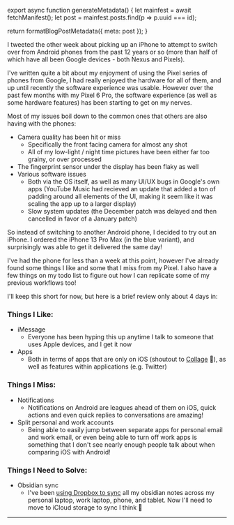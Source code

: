 

export async function generateMetadata() {
  let mainfest = await fetchManifest();
  let post = mainfest.posts.find(p => p.uuid === id);

  return formatBlogPostMetadata({ meta: post });
}

<BlogPage id={id}>


I tweeted the other week about picking up an iPhone to attempt to switch over
from Android phones from the past 12 years or so (more than half of which have
all been Google devices - both Nexus and Pixels).

I've written quite a bit about my enjoyment of using the Pixel series of phones
from Google, I had really enjoyed the hardware for all of them, and up until
recently the software experience was usable. However over the past few months
with my Pixel 6 Pro, the software experience (as well as some hardware features)
has been starting to get on my nerves.

Most of my issues boil down to the common ones that others are also having with
the phones:

- Camera quality has been hit or miss
  - Specifically the front facing camera for almost any shot
  - All of my low-light / night time pictures have been either far too grainy,
    or over processed
- The fingerprint sensor under the display has been flaky as well
- Various software issues
  - Both via the OS itself, as well as many UI/UX bugs in Google's own apps
    (YouTube Music had recieved an update that added a ton of padding around all
    elements of the UI, making it seem like it was scaling the app up to a
    larger display)
  - Slow system updates (the December patch was delayed and then cancelled in
    favor of a January patch)

So instead of switching to another Android phone, I decided to try out an
iPhone. I ordered the iPhone 13 Pro Max (in the blue variant), and surprisingly
was able to get it delivered the same day!

I've had the phone for less than a week at this point, however I've already
found some things I like and some that I miss from my Pixel. I also have a few
things on my todo list to figure out how I can replicate some of my previous
workflows too!

I'll keep this short for now, but here is a brief review only about 4 days in:

### Things I Like:

- iMessage
  - Everyone has been hyping this up anytime I talk to someone that uses Apple
    devices, and I get it now
- Apps
  - Both in terms of apps that are only on iOS (shoutout to [Collage](https://collage.party) 🙂), as well as features within
    applications (e.g. Twitter)

### Things I Miss:

- Notifications
  - Notifications on Android are leagues ahead of them on iOS, quick actions and
    even quick replies to conversations are amazing!
- Split personal and work accounts
  - Being able to easily jump between separate apps for personal email and work
    email, or even being able to turn off work apps is something that I don't
    see nearly enough people talk about when comparing iOS with Android!

### Things I Need to Solve:

- Obsidian sync
  - I've been [using Dropbox to sync](/blog/2021/august/obsidian-sync) all my
    obsidian notes across my personal laptop, work laptop, phone, and tablet.
    Now I'll need to move to iCloud storage to sync I think 🤔

<Spacer />

---

<Spacer />


</BlogPage>